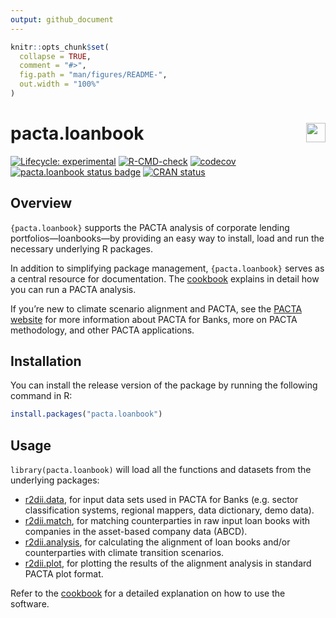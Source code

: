 ```yaml
---
output: github_document
---
```


<!-- README.md is generated from README.Rmd. Please edit that file -->

```r
knitr::opts_chunk$set(
  collapse = TRUE,
  comment = "#>",
  fig.path = "man/figures/README-",
  out.width = "100%"
)
```

# pacta.loanbook <a href='https://rmi-pacta.github.io/pacta.loanbook/'><img src='man/figures/logo.png' align="right" height="31"/></a>

<!-- badges: start -->
[![Lifecycle: experimental](https://img.shields.io/badge/lifecycle-experimental-orange.svg)](https://lifecycle.r-lib.org/articles/stages.html#experimental)
[![R-CMD-check](https://github.com/RMI-PACTA/pacta.loanbook/actions/workflows/R-CMD-check.yaml/badge.svg)](https://github.com/RMI-PACTA/pacta.loanbook/actions/workflows/R-CMD-check.yaml)
[![codecov](https://codecov.io/gh/RMI-PACTA/pacta.loanbook/graph/badge.svg)](https://app.codecov.io/gh/RMI-PACTA/pacta.loanbook)
[![pacta.loanbook status
badge](https://rmi-pacta.r-universe.dev/badges/pacta.loanbook)](https://rmi-pacta.r-universe.dev/pacta.loanbook)
[![CRAN
status](https://www.r-pkg.org/badges/version/pacta.loanbook)](https://CRAN.R-project.org/package=pacta.loanbook)
<!-- badges: end -->

## Overview

`{pacta.loanbook}` supports the PACTA analysis of corporate lending portfolios—loanbooks—by providing an easy way to install, load and run the necessary underlying R packages.

In addition to simplifying package management, `{pacta.loanbook}` serves as a central resource for documentation. The [cookbook](https://rmi-pacta.github.io/pacta.loanbook/articles/cookbook_overview.html) explains in detail how you can run a PACTA analysis.

If you're new to climate scenario alignment and PACTA, see the [PACTA website](https://pacta.rmi.org) for more information about PACTA for Banks, more on PACTA methodology, and other PACTA applications.

## Installation

You can install the release version of the package by running the following command in R:

``` r
install.packages("pacta.loanbook")
```

## Usage

`library(pacta.loanbook)` will load all the functions and datasets from the underlying packages:

* [r2dii.data](https://rmi-pacta.github.io/r2dii.data/), for input data sets used in PACTA for Banks (e.g. sector classification systems, regional mappers, data dictionary, demo data).
* [r2dii.match](https://rmi-pacta.github.io/r2dii.match/), for matching counterparties in raw input loan books with companies in the asset-based company data (ABCD).
* [r2dii.analysis](https://rmi-pacta.github.io/r2dii.analysis/), for calculating the alignment of loan books and/or counterparties with climate transition scenarios.
* [r2dii.plot](https://rmi-pacta.github.io/r2dii.plot/), for plotting the results of the alignment analysis in standard PACTA plot format.

Refer to the [cookbook](https://rmi-pacta.github.io/pacta.loanbook/articles/cookbook_overview.html) for a detailed explanation on how to use the software.
